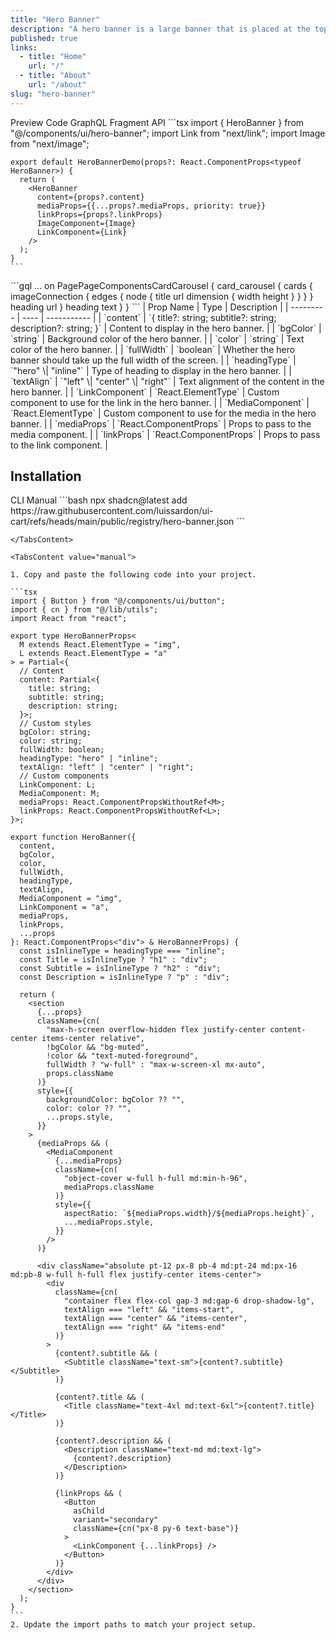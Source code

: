 ```yaml
---
title: "Hero Banner"
description: "A hero banner is a large banner that is placed at the top of a webpage."
published: true
links:
  - title: "Home"
    url: "/"
  - title: "About"
    url: "/about"
slug: "hero-banner"
---
```


<Tabs defaultValue="preview">
  <TabsList>
    <TabsTrigger value="preview">Preview</TabsTrigger>
    <TabsTrigger value="code">Code</TabsTrigger>
    <TabsTrigger value="query">GraphQL Fragment</TabsTrigger>
    <TabsTrigger value="api">API</TabsTrigger>
  </TabsList>

  <TabsContent value="preview">
    <ComponentPreview name="hero-banner" />
  </TabsContent>

  <TabsContent value="code">
    ```tsx
    import { HeroBanner } from "@/components/ui/hero-banner";
    import Link from "next/link";
    import Image from "next/image";

    export default HeroBannerDemo(props?: React.ComponentProps<typeof HeroBanner>) {
      return (
        <HeroBanner
          content={props?.content}
          mediaProps={{...props?.mediaProps, priority: true}}
          linkProps={props?.linkProps}
          ImageComponent={Image}
          LinkComponent={Link}
        />
      );
    }
    ```
  </TabsContent>

  <TabsContent value="query">
    ```gql
    ... on PagePageComponentsCardCarousel {
      card_carousel {
        cards {
          imageConnection {
            edges {
              node {
                title
                url
                dimension {
                  width
                  height
                }
              }
            }
          }
          heading
          url
        }
        heading
        text
      }
    }
    ```
  </TabsContent>

  <TabsContent value="api">
    | Prop Name | Type | Description |
    | --------- | ---- | ----------- |
    | `content` | `{ title?: string; subtitle?: string; description?: string; }` | Content to display in the hero banner. |
    | `bgColor` | `string` | Background color of the hero banner. |
    | `color` | `string` | Text color of the hero banner. |
    | `fullWidth` | `boolean` | Whether the hero banner should take up the full width of the screen. |
    | `headingType` | `"hero" \| "inline"` | Type of heading to display in the hero banner. |
    | `textAlign` | `"left" \| "center" \| "right"` | Text alignment of the content in the hero banner. |
    | `LinkComponent` | `React.ElementType` | Custom component to use for the link in the hero banner. |
    | `MediaComponent` | `React.ElementType` | Custom component to use for the media in the hero banner. |
    | `mediaProps` | `React.ComponentProps<typeof MediaComponent>` | Props to pass to the media component. |
    | `linkProps` | `React.ComponentProps<typeof LinkComponent>` | Props to pass to the link component. |
  </TabsContent>
</Tabs>

## Installation

<Tabs defaultValue="cli">
  <TabsList>
    <TabsTrigger value="cli">CLI</TabsTrigger>
    <TabsTrigger value="manual">Manual</TabsTrigger>
  </TabsList>

  <TabsContent value="cli">
    ```bash
    npx shadcn@latest add https://raw.githubusercontent.com/luissardon/ui-cart/refs/heads/main/public/registry/hero-banner.json
    ```

    </TabsContent>

    <TabsContent value="manual">

    1. Copy and paste the following code into your project.

    ```tsx
    import { Button } from "@/components/ui/button";
    import { cn } from "@/lib/utils";
    import React from "react";

    export type HeroBannerProps<
      M extends React.ElementType = "img",
      L extends React.ElementType = "a"
    > = Partial<{
      // Content
      content: Partial<{
        title: string;
        subtitle: string;
        description: string;
      }>;
      // Custom styles
      bgColor: string;
      color: string;
      fullWidth: boolean;
      headingType: "hero" | "inline";
      textAlign: "left" | "center" | "right";
      // Custom components
      LinkComponent: L;
      MediaComponent: M;
      mediaProps: React.ComponentPropsWithoutRef<M>;
      linkProps: React.ComponentPropsWithoutRef<L>;
    }>;

    export function HeroBanner({
      content,
      bgColor,
      color,
      fullWidth,
      headingType,
      textAlign,
      MediaComponent = "img",
      LinkComponent = "a",
      mediaProps,
      linkProps,
      ...props
    }: React.ComponentProps<"div"> & HeroBannerProps) {
      const isInlineType = headingType === "inline";
      const Title = isInlineType ? "h1" : "div";
      const Subtitle = isInlineType ? "h2" : "div";
      const Description = isInlineType ? "p" : "div";

      return (
        <section
          {...props}
          className={cn(
            "max-h-screen overflow-hidden flex justify-center content-center items-center relative",
            !bgColor && "bg-muted",
            !color && "text-muted-foreground",
            fullWidth ? "w-full" : "max-w-screen-xl mx-auto",
            props.className
          )}
          style={{
            backgroundColor: bgColor ?? "",
            color: color ?? "",
            ...props.style,
          }}
        >
          {mediaProps && (
            <MediaComponent
              {...mediaProps}
              className={cn(
                "object-cover w-full h-full md:min-h-96",
                mediaProps.className
              )}
              style={{
                aspectRatio: `${mediaProps.width}/${mediaProps.height}`,
                ...mediaProps.style,
              }}
            />
          )}

          <div className="absolute pt-12 px-8 pb-4 md:pt-24 md:px-16 md:pb-8 w-full h-full flex justify-center items-center">
            <div
              className={cn(
                "container flex flex-col gap-3 md:gap-6 drop-shadow-lg",
                textAlign === "left" && "items-start",
                textAlign === "center" && "items-center",
                textAlign === "right" && "items-end"
              )}
            >
              {content?.subtitle && (
                <Subtitle className="text-sm">{content?.subtitle}</Subtitle>
              )}

              {content?.title && (
                <Title className="text-4xl md:text-6xl">{content?.title}</Title>
              )}

              {content?.description && (
                <Description className="text-md md:text-lg">
                  {content?.description}
                </Description>
              )}

              {linkProps && (
                <Button
                  asChild
                  variant="secondary"
                  className={cn("px-8 py-6 text-base")}
                >
                  <LinkComponent {...linkProps} />
                </Button>
              )}
            </div>
          </div>
        </section>
      );
    }
    ```
    2. Update the import paths to match your project setup.
  </TabsContent>
</Tabs>